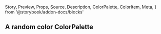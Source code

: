   Story,
  Preview,
  Props,
  Source,
  Description,
  ColorPalette,
  ColorItem,
  Meta,
} from '@storybook/addon-docs/blocks'

<Meta title="Core|Color" />

## A random color ColorPalette

<ColorPalette>
  <ColorItem
    title="Primary"
    subtitle="Primaries"
    colors={[
      tokens.color_primary_30,
      tokens.color_primary_40,
      tokens.color_primary_50,
      tokens.color_primary_60,
      tokens.color_primary_70
    ]}
  />
  <ColorItem
    title="Surface"
    subtitle="Some of the greys"
    colors={[
      tokens.color_surface_10,
      tokens.color_surface_20,
      tokens.color_surface_30,
      tokens.color_surface_40,
      tokens.color_surface_50,
      tokens.color_surface_60,
      tokens.color_surface_70,
      tokens.color_surface_80,
      tokens.color_surface_90,
      tokens.color_surface_100
    ]}
  />
  <ColorItem
    title="Danger"
    subtitle="Dangers"
    colors={[
      tokens.color_danger_30,
      tokens.color_danger_40,
      tokens.color_danger_50,
      tokens.color_danger_60,
      tokens.color_danger_70
    ]}
  />
  <ColorItem
    title="Success"
    subtitle="Successes"
    colors={[
      tokens.color_success_30,
      tokens.color_success_40,
      tokens.color_success_50,
      tokens.color_success_60,
      tokens.color_success_70
    ]}
  />
  <ColorItem
    title="Warning"
    subtitle="Warnings"
    colors={[
      tokens.color_warning_30,
      tokens.color_warning_40,
      tokens.color_warning_50,
      tokens.color_warning_60,
      tokens.color_warning_70
    ]}
  />
</ColorPalette>
